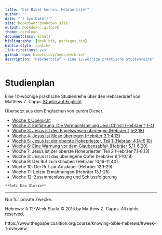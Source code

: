 ```yaml
--- 
title: "Die Bibel kennen: Hebräerbrief"
author: ""
date: "`r Sys.Date()`"
site: bookdown::bookdown_site
output: bookdown::gitbook
theme: cerulean
documentclass: krantz
bibliography: [book.bib, packages.bib]
biblio-style: apalike
link-citations: yes
github-repo: bibelstudy/hebraeerbrief
description: "Hebräerbrief - Eine 12-wöchige praktische Studienreihe"
---
```


# Studienplan

Eine 12-wöchige praktische Studienreihe über den Hebräerbrief
von Matthew Z. Capps [(Quelle auf English)](https://www.thegospelcoalition.org/course/knowing-bible-hebrews).

Übersetzt aus dem Englischen von eurem Diener.





* [Woche 1: Übersicht](#woche01)
* [Woche 2: Einführung: Die Vormachtstellung Jesu Christi (Hebräer 1,1-4)](#woche02)
* [Woche 3: Jesus ist den Engelswesen überlegen (Hebräer 1,5-2,18)](#woche03)
* [Woche 4: Jesus ist Mose überlegen (Hebräer 3,1-4,13)](#woche04)
* [Woche 5: Jesus ist der oberste Hohepriester, Teil 1 (Hebräer 4,14-5,10)](#woche05)
* [Woche 6: Eine Warnung vor dem Glaubensabfall (Hebräer 5,11-6,20)](#woche06)
* Woche 7: Jesus ist der oberste Hohepriester, Teil 2 (Hebräer 7,1-8,13)
* Woche 8: Jesus ist das überlegene Opfer (Hebräer 9,1-10,18)
* Woche 9: Der Ruf zum Glauben (Hebräer 10,19-11,40)
* Woche 10: Der Ruf zur Ausdauer (Hebräer 12,1-29)
* Woche 11: Letzte Ermahnungen (Hebräer 13,1-25)
* Woche 12: Zusammenfassung und Schlussfolgerung



```block
**Soli Deo Gloria**
```

***

Nur für private Zwecke.

Hebrews: A 12-Week Study © 2015 by Matthew Z. Capps. All rights reserved.

https://www.thegospelcoalition.org/course/knowing-bible-hebrews/#week-1-overview
